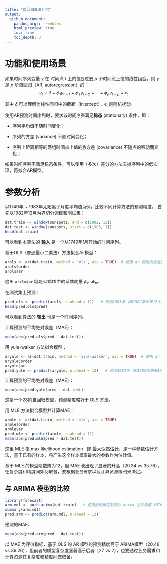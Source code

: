 ```yaml
---
title: "自回归算法介绍"
output:
  github_document:
    pandoc_args: --webtex
    html_preview: true
    toc: true
    toc_depth: 3
---
```


# 功能和使用场景

如果时间序列变量 $y$ 在 时间点 $t$ 上的值是过去 $p$ 个时间点上值的线性组合，则 $y$ 是 $p$ 阶自回归（AR, [autoregression](https://en.wikipedia.org/wiki/Autoregressive_model)）的：
$$
y_t = \delta + \phi_1 y_{t-1} + \phi_2 y_{t-2} + \dots + \phi_p y_{t-p} + \epsilon_t \tag{1}
$$

其中 $\delta$ 可以理解为线性回归中的截距（intercept），$\epsilon_t$ 是随机扰动。

使用AR预测时间序列时，要求该时间序列满足**稳态** (stationary) 条件，即：

* 序列平均值不随时间变化；

* 序列的方差 (variance) 不随时间变化；

* 序列上距离相等的两组时间点上值的协方差 (covariance) 不随点的移动而变化；

如果时间序列不满足稳态条件，可以使用（多次）差分的方法去掉序列中的低次项，再拟合AR模型。

# 参数分析

以1749年 ~ 1983年太阳黑子月度平均值为例，比较不同计算方法的预测精度。
首先以1982年12月为界切分训练和测试集：
```r
dat.train <- window(sunspots, end = c(1982, 12))
dat.test <- window(sunspots, start = c(1983, 1))
head(dat.train)
```

可以看到本算法的 <u>**输入**</u> 是一个从1749年1月开始的时间序列。

基于OLS（普通最小二乘法）方法拟合AR模型：
```r
arols <- ar(dat.train, method = 'ols', aic = TRUE)  # 使用 ar 函数拟合自回归模型
arols$order
arols$ar
```


这里 `arols$ar` 就是公式(1)中的系数向量 $\phi_1 \dots \phi_p$。

在测试集上预测：
```r
pred.ols <- predict(arols, n.ahead = 12)   # 预测1983年（即1982年未来12个月）的月度太阳黑子数
head(pred.ols$pred)
```

可以看到算法的 <u>**输出**</u> 也是一个时间序列。

计算预测的平均绝对误差（MAE）：
```r
mean(abs(pred.ols$pred - dat.test))
```

用 yule-walker 方法拟合模型：
```r
aryule <- ar(dat.train, method = 'yule-walker', aic = TRUE)  # 使用 ar 函数拟合自回归模型
aryule$order
aryule$ar
pred.yule <- predict(aryule, n.ahead = 12)   # 预测1983年（即1982年未来12个月）的月度太阳黑子数
```

计算预测的平均绝对误差（MAE）：
```r
mean(abs(pred.yule$pred - dat.test))
```

这是一个28阶自回归模型，预测精度略好于 OLS 方法。

用 MLE 方法拟合模型并计算MAE：
```r
armle <- ar(dat.train, method = 'mle', aic = TRUE)
armle$order
armle$ar
pred.mle <- predict(armle, n.ahead = 12)
mean(abs(pred.mle$pred - dat.test))
```

这里 MLE 指 max likelihood estimation，即 [最大似然估计](https://zh.wikipedia.org/wiki/%E6%9C%80%E5%A4%A7%E4%BC%BC%E7%84%B6%E4%BC%B0%E8%AE%A1)，是一种参数估计方法，基于已有的样本，将产生这个样本概率最大的参数作为估计值。

基于 MLE 的模型阶数降为12，但 MAE 也出现了显著的升高（20.34 vs 35.76），在复杂度和精度间如何取舍，要根据业务需求以及计算资源限制来决定。

## 与 ARIMA 模型的比较

```r
library(forecast)
arm.mdl <- auto.arima(dat.train)   # 使用自动确定系数的 arima 方法构建 ARIMA 模型
summary(arm.mdl)
pred.arm <- predict(arm.mdl, n.ahead = 12)
```

预测的MAE:
```r
mean(abs(pred.arm$pred - dat.test))
```

以 MAE 为评价指标，基于 OLS 的 AR 模型的预测精度高于 ARIMA模型（20.48 vs 36.26），但前者的模型复杂度显著高于后者（27 vs 2），也要通过业务需求和计算资源在复杂度和精度间做取舍。